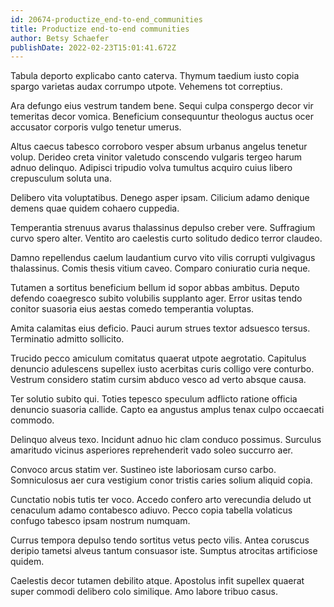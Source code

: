 ```yaml
---
id: 20674-productize_end-to-end_communities
title: Productize end-to-end communities
author: Betsy Schaefer
publishDate: 2022-02-23T15:01:41.672Z
---
```


Tabula deporto explicabo canto caterva. Thymum taedium iusto copia spargo varietas audax corrumpo utpote. Vehemens tot correptius.

Ara defungo eius vestrum tandem bene. Sequi culpa conspergo decor vir temeritas decor vomica. Beneficium consequuntur theologus auctus ocer accusator corporis vulgo tenetur umerus.

Altus caecus tabesco corroboro vesper absum urbanus angelus tenetur volup. Derideo creta vinitor valetudo conscendo vulgaris tergeo harum adnuo delinquo. Adipisci tripudio volva tumultus acquiro cuius libero crepusculum soluta una.

Delibero vita voluptatibus. Denego asper ipsam. Cilicium adamo denique demens quae quidem cohaero cuppedia.

Temperantia strenuus avarus thalassinus depulso creber vere. Suffragium curvo spero alter. Ventito aro caelestis curto solitudo dedico terror claudeo.

Damno repellendus caelum laudantium curvo vito vilis corrupti vulgivagus thalassinus. Comis thesis vitium caveo. Comparo coniuratio curia neque.

Tutamen a sortitus beneficium bellum id sopor abbas ambitus. Deputo defendo coaegresco subito volubilis supplanto ager. Error usitas tendo conitor suasoria eius aestas comedo temperantia voluptas.

Amita calamitas eius deficio. Pauci aurum strues textor adsuesco tersus. Terminatio admitto sollicito.

Trucido pecco amiculum comitatus quaerat utpote aegrotatio. Capitulus denuncio adulescens supellex iusto acerbitas curis colligo vere conturbo. Vestrum considero statim cursim abduco vesco ad verto absque causa.

Ter solutio subito qui. Toties tepesco speculum adflicto ratione officia denuncio suasoria callide. Capto ea angustus amplus tenax culpo occaecati commodo.

Delinquo alveus texo. Incidunt adnuo hic clam conduco possimus. Surculus amaritudo vicinus asperiores reprehenderit vado soleo succurro aer.

Convoco arcus statim ver. Sustineo iste laboriosam curso carbo. Somniculosus aer cura vestigium conor tristis caries solium aliquid copia.

Cunctatio nobis tutis ter voco. Accedo confero arto verecundia deludo ut cenaculum adamo contabesco adiuvo. Pecco copia tabella volaticus confugo tabesco ipsam nostrum numquam.

Currus tempora depulso tendo sortitus vetus pecto vilis. Antea coruscus deripio tametsi alveus tantum consuasor iste. Sumptus atrocitas artificiose quidem.

Caelestis decor tutamen debilito atque. Apostolus infit supellex quaerat super commodi delibero colo similique. Amo labore tribuo casus.
